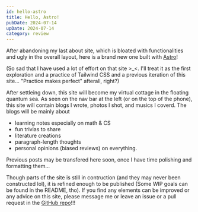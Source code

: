 ```yaml
---
id: hello-astro
title: Hello, Astro!
pubDate: 2024-07-14
upDate: 2024-07-14
category: review
---
```


After abandoning my last about site, which is bloated with functionalities and ugly in the overall layout, here is a brand new one built with [Astro](https://astro.build/)!

(So sad that I have used a lot of effort on that site \>\_\<.
I'll treat it as the first exploration and a practice of Tailwind CSS and a previous iteration of this site...
"Practice makes perfect" afterall, right?)

After settleing down, this site will become my virtual cottage in the floating quantum sea.
As seen on the nav bar at the left (or on the top of the phone), this site will contain blogs I wrote, photos I shot, and musics I coverd.
The blogs will be mainly about

- learning notes especially on math & CS
- fun trivias to share
- literature creations
- paragraph-length thoughts
- personal opinions (biased reviews) on everything.

Previous posts may be transfered here soon,
once I have time polishing and formatting them...

Though parts of the site is still in contruction (and they may never been constructed lol), it is refined enough to be published (Some WIP goals can be found in the README, tho).
If you find any elements can be improved or any advice on this site, please message me or leave an issue or a pull request in the [GitHub repo](https://github.com/Arom1a/arom1a.com)!!!
